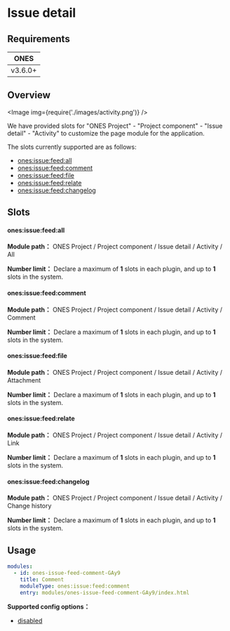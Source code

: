 
# Issue detail

## Requirements

| **ONES** |
| :------: |
| v3.6.0+  |

## Overview

<Image img={require('./images/activity.png')} />

We have provided slots for "ONES Project" - "Project component" - "Issue detail" - "Activity" to customize the page module for the application.

The slots currently supported are as follows:

- [ones:issue:feed:all](#onesissuefeedall)
- [ones:issue:feed:comment](#onesissuefeedcomment)
- [ones:issue:feed:file](#onesissuefeedfile)
- [ones:issue:feed:relate](#onesissuefeedrelate)
- [ones:issue:feed:changelog](#onesissuefeedchangelog)

## Slots

#### ones:issue:feed:all

**Module path：** ONES Project / Project component / Issue detail / Activity / All

**Number limit：** Declare a maximum of **1** slots in each plugin, and up to **1** slots in the system.

#### ones:issue:feed:comment

**Module path：** ONES Project / Project component / Issue detail / Activity / Comment

**Number limit：** Declare a maximum of **1** slots in each plugin, and up to **1** slots in the system.

#### ones:issue:feed:file

**Module path：** ONES Project / Project component / Issue detail / Activity / Attachment

**Number limit：** Declare a maximum of **1** slots in each plugin, and up to **1** slots in the system.

#### ones:issue:feed:relate

**Module path：** ONES Project / Project component / Issue detail / Activity / Link

**Number limit：** Declare a maximum of **1** slots in each plugin, and up to **1** slots in the system.

#### ones:issue:feed:changelog

**Module path：** ONES Project / Project component / Issue detail / Activity / Change history

**Number limit：** Declare a maximum of **1** slots in each plugin, and up to **1** slots in the system.

## Usage

```yaml
modules:
  - id: ones-issue-feed-comment-GAy9
    title: Comment
    moduleType: ones:issue:feed:comment
    entry: modules/ones-issue-feed-comment-GAy9/index.html
```

**Supported config options：**

- [disabled](../../../../../../reference/config/plugin.md#disabled)
